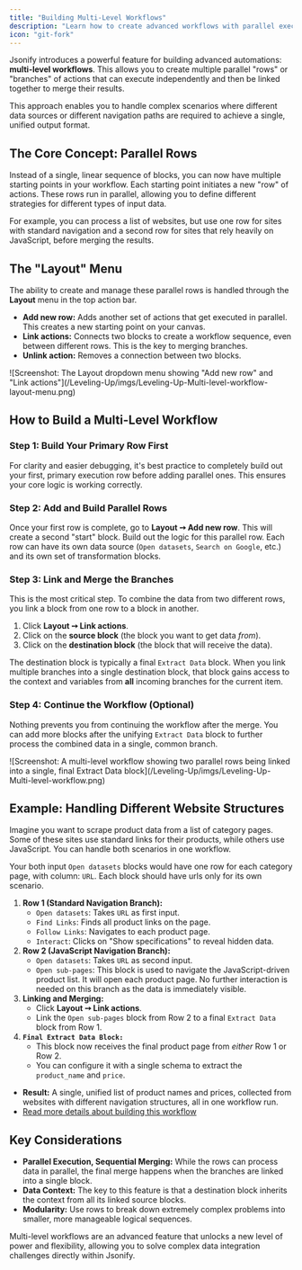 ```yaml
---
title: "Building Multi-Level Workflows"
description: "Learn how to create advanced workflows with parallel execution rows and merge data from multiple branches."
icon: "git-fork"
---
```


Jsonify introduces a powerful feature for building advanced automations: **multi-level workflows**. This allows you to create multiple parallel "rows" or "branches" of actions that can execute independently and then be linked together to merge their results.

This approach enables you to handle complex scenarios where different data sources or different navigation paths are required to achieve a single, unified output format.

## The Core Concept: Parallel Rows

Instead of a single, linear sequence of blocks, you can now have multiple starting points in your workflow. Each starting point initiates a new "row" of actions. These rows run in parallel, allowing you to define different strategies for different types of input data.

For example, you can process a list of websites, but use one row for sites with standard navigation and a second row for sites that rely heavily on JavaScript, before merging the results.

## The "Layout" Menu

The ability to create and manage these parallel rows is handled through the **Layout** menu in the top action bar.

- **Add new row:** Adds another set of actions that get executed in parallel. This creates a new starting point on your canvas.
- **Link actions:** Connects two blocks to create a workflow sequence, even between different rows. This is the key to merging branches.
- **Unlink action:** Removes a connection between two blocks.

<Frame caption="Screenshot: The Layout dropdown menu showing 'Add new row' and 'Link actions'.">
  ![Screenshot: The Layout dropdown menu showing "Add new row" and "Link actions"](/Leveling-Up/imgs/Leveling-Up-Multi-level-workflow-layout-menu.png)
</Frame>

## How to Build a Multi-Level Workflow

### Step 1: Build Your Primary Row First

For clarity and easier debugging, it's best practice to completely build out your first, primary execution row before adding parallel ones. This ensures your core logic is working correctly.

### Step 2: Add and Build Parallel Rows

Once your first row is complete, go to **Layout ➙ Add new row**. This will create a second "start" block. Build out the logic for this parallel row. Each row can have its own data source (`Open datasets`, `Search on Google`, etc.) and its own set of transformation blocks.

### Step 3: Link and Merge the Branches

This is the most critical step. To combine the data from two different rows, you link a block from one row to a block in another.

1. Click **Layout ➙ Link actions**.
2. Click on the **source block** (the block you want to get data _from_).
3. Click on the **destination block** (the block that will receive the data).

The destination block is typically a final `Extract Data` block. When you link multiple branches into a single destination block, that block gains access to the context and variables from **all** incoming branches for the current item.

### Step 4: Continue the Workflow (Optional)

Nothing prevents you from continuing the workflow after the merge. You can add more blocks after the unifying `Extract Data` block to further process the combined data in a single, common branch.

<Frame caption="Screenshot: A multi-level workflow showing two parallel rows being linked into a single, final Extract Data block.">
  ![Screenshot: A multi-level workflow showing two parallel rows being linked into a single, final Extract Data block](/Leveling-Up/imgs/Leveling-Up-Multi-level-workflow.png)
</Frame>

## Example: Handling Different Website Structures

Imagine you want to scrape product data from a list of category pages. Some of these sites use standard links for their products, while others use JavaScript. You can handle both scenarios in one workflow.

Your both input `Open datasets` blocks would have one row for each category page, with  column: `URL`. Each block should have urls only for its own scenario.

1. **Row 1 (Standard Navigation Branch):**
   - `Open datasets`: Takes `URL` as first input.
   - `Find Links`: Finds all product links on the page.
   - `Follow Links`: Navigates to each product page.
   - `Interact`: Clicks on "Show specifications" to reveal hidden data.
2. **Row 2 (JavaScript Navigation Branch):**
   - `Open datasets`: Takes `URL` as second input.
   - `Open sub-pages`: This block is used to navigate the JavaScript-driven product list. It will open each product page. No further interaction is needed on this branch as the data is immediately visible.
3. **Linking and Merging:**
   - Click **Layout ➙ Link actions**.
   - Link the `Open sub-pages` block from Row 2 to a final `Extract Data` block from Row 1.
4. **`Final Extract Data Block:`**
   - This block now receives the final product page from _either_ Row 1 or Row 2.
   - You can configure it with a single schema to extract the `product_name` and `price`.

- **Result:** A single, unified list of product names and prices, collected from websites with different navigation structures, all in one workflow run.
- [Read more details about building this workflow](/Tutorials/Handling-Diverse-Website-Structures)

## Key Considerations

- **Parallel Execution, Sequential Merging:** While the rows can process data in parallel, the final merge happens when the branches are linked into a single block.
- **Data Context:** The key to this feature is that a destination block inherits the context from all its linked source blocks.
- **Modularity:** Use rows to break down extremely complex problems into smaller, more manageable logical sequences.

Multi-level workflows are an advanced feature that unlocks a new level of power and flexibility, allowing you to solve complex data integration challenges directly within Jsonify.